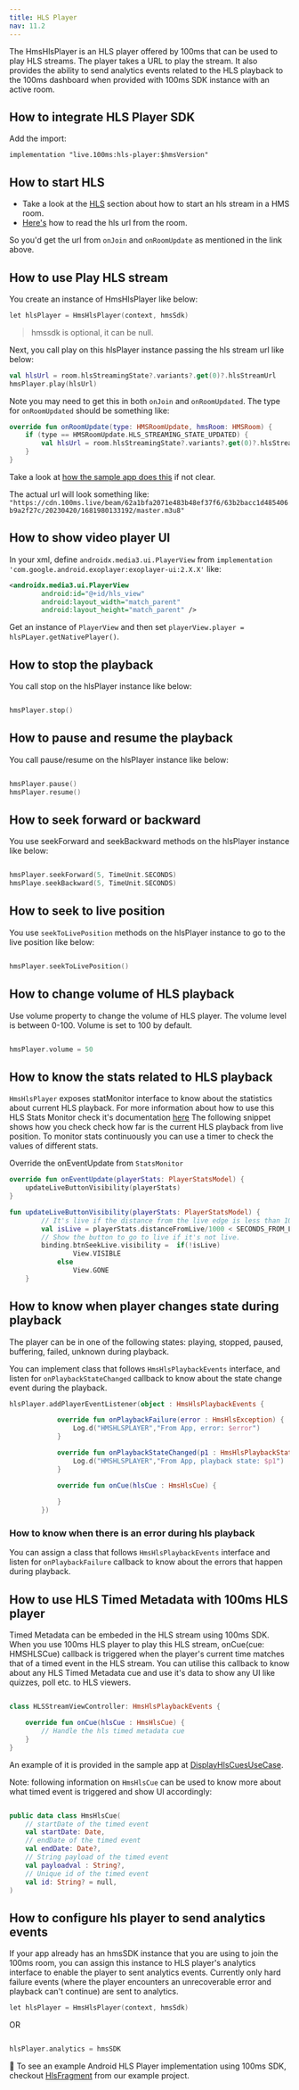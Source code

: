 ```yaml
---
title: HLS Player
nav: 11.2
---
```



The HmsHlsPlayer is an HLS player offered by 100ms that can be used to play HLS streams. The player takes a URL to play the stream. It also provides the ability to send analytics events related to the HLS playback to the 100ms dashboard when provided with 100ms SDK instance with an active room.

## How to integrate HLS Player SDK

Add the import:
<AndroidSdkVersionShield />

`implementation "live.100ms:hls-player:$hmsVersion"`

## How to start HLS
- Take a look at the [HLS](/hls/hls) section about how to start an hls stream in a HMS room.
- [Here's](/hls/hls#current-room-status) how to read the hls url from the room.

So you'd get the url from `onJoin` and `onRoomUpdate` as mentioned in the link above.

## How to use Play HLS stream

You create an instance of HmsHlsPlayer like below:

```kotlin
let hlsPlayer = HmsHlsPlayer(context, hmsSdk)
```

> hmssdk is optional, it can be null.

Next, you call play on this hlsPlayer instance passing the hls stream url like below:

```kotlin
val hlsUrl = room.hlsStreamingState?.variants?.get(0)?.hlsStreamUrl
hmsPlayer.play(hlsUrl)
```
Note you may need to get this in both `onJoin` and `onRoomUpdated`. The type for `onRoomUpdated` should be something like:

```kotlin
override fun onRoomUpdate(type: HMSRoomUpdate, hmsRoom: HMSRoom) {
    if (type == HMSRoomUpdate.HLS_STREAMING_STATE_UPDATED) {
        val hlsUrl = room.hlsStreamingState?.variants?.get(0)?.hlsStreamUrl
    }
}
```

Take a look at [how the sample app does this](https://github.com/100mslive/100ms-android/blob/94b027efc89222d33db608fcd677b22f62a79784/app/src/main/java/live/hms/app2/ui/meeting/MeetingViewModel.kt#L604) if not clear.

The actual url will look something like:
`"https://cdn.100ms.live/beam/62a1bfa2071e483b48ef37f6/63b2bacc1d485406b9a2f27c/20230420/1681980133192/master.m3u8"`

## How to show video player UI

In your xml, define `androidx.media3.ui.PlayerView` from `implementation 'com.google.android.exoplayer:exoplayer-ui:2.X.X'` like:
```xml
<androidx.media3.ui.PlayerView
        android:id="@+id/hls_view"
        android:layout_width="match_parent"
        android:layout_height="match_parent" />
```
Get an instance of `PlayerView` and then set `playerView.player = hlsPLayer.getNativePlayer()`.

## How to stop the playback

You call stop on the hlsPlayer instance like below:


```kotlin

hmsPlayer.stop()

```

## How to pause and resume the playback

You call pause/resume on the hlsPlayer instance like below:


```kotlin

hmsPlayer.pause()
hmsPlayer.resume()

```

## How to seek forward or backward

You use seekForward and seekBackward methods on the hlsPlayer instance like below:


```swift

hmsPlayer.seekForward(5, TimeUnit.SECONDS)
hmsPlaye.seekBackward(5, TimeUnit.SECONDS)

```

## How to seek to live position

You use `seekToLivePosition` methods on the hlsPlayer instance to go to the live position like below:


```kotlin

hmsPlayer.seekToLivePosition()

```

## How to change volume of HLS playback

Use volume property to change the volume of HLS player. The volume level is between 0-100. Volume is set to 100 by default.


```kotlin

hmsPlayer.volume = 50

```


## How to know the stats related to HLS playback

`HmsHlsPlayer` exposes statMonitor interface to know about the statistics about current HLS playback. For more information about how to use this HLS Stats Monitor check it's documentation [here](/android/v2/how--to-guides/measure-network-quality-and-performance/hls-stats) The following snippet shows how you check check how far is the current HLS playback from live position. To monitor stats continuously you can use a timer to check the values of different stats.

Override the onEventUpdate from `StatsMonitor`

```kotlin
override fun onEventUpdate(playerStats: PlayerStatsModel) {
    updateLiveButtonVisibility(playerStats)
}
```

```kotlin
fun updateLiveButtonVisibility(playerStats: PlayerStatsModel) {
        // It's live if the distance from the live edge is less than 10 seconds.
        val isLive = playerStats.distanceFromLive/1000 < SECONDS_FROM_LIVE
        // Show the button to go to live if it's not live.
        binding.btnSeekLive.visibility =  if(!isLive)
                View.VISIBLE
            else
                View.GONE
    }
```

## How to know when player changes state during playback

The player can be in one of the following states: playing, stopped, paused, buffering, failed, unknown during playback.

You can implement class that follows `HmsHlsPlaybackEvents` interface, and listen for `onPlaybackStateChanged` callback to know about the state change event during the playback.


```kotlin
hlsPlayer.addPlayerEventListener(object : HmsHlsPlaybackEvents {

            override fun onPlaybackFailure(error : HmsHlsException) {
                Log.d("HMSHLSPLAYER","From App, error: $error")
            }

            override fun onPlaybackStateChanged(p1 : HmsHlsPlaybackState){
                Log.d("HMSHLSPLAYER","From App, playback state: $p1")
            }

            override fun onCue(hlsCue : HmsHlsCue) {
                
            }
        })
```


### How to know when there is an error during hls playback

You can assign a class that follows `HmsHlsPlaybackEvents` interface and listen for `onPlaybackFailure` callback to know about the errors that happen during playback.


## How to use HLS Timed Metadata with 100ms HLS player

Timed Metadata can be embeded in the HLS stream using 100ms SDK. When you use 100ms HLS player to play this HLS stream, onCue(cue: HMSHLSCue) callback is triggered when the player's current time matches that of a timed event in the HLS stream. You can utilise this callback to know about any HLS Timed Metadata cue and use it's data to show any UI like quizzes, poll etc. to HLS viewers.

```kotlin

class HLSStreamViewController: HmsHlsPlaybackEvents {

    override fun onCue(hlsCue : HmsHlsCue) {
        // Handle the hls timed metadata cue
    }
}

```

An example of it is provided in the sample app at [DisplayHlsCuesUseCase](https://github.com/100mslive/100ms-android/blob/469e7cd005e6762e02361d24eeaad945f3b7db8a/app/src/main/java/live/hms/app2/ui/meeting/activespeaker/DisplayHlsCuesUseCase.kt#L8).

Note: following information on `HmsHlsCue` can be used to know more about what timed event is triggered and show UI accordingly:

```kotlin

public data class HmsHlsCue(
    // startDate of the timed event
    val startDate: Date,
    // endDate of the timed event
    val endDate: Date?,
    // String payload of the timed event
    val payloadval : String?,
    // Unique id of the timed event
    val id: String? = null,
)

```

## How to configure hls player to send analytics events

If your app already has an hmsSDK instance that you are using to join the 100ms room, you can assign this instance to HLS player's analytics interface to enable the player to sent analytics events. Currently only hard failure events (where the player encounters an unrecoverable error and playback can't continue) are sent to analytics.

```kotlin
let hlsPlayer = HmsHlsPlayer(context, hmsSdk)
```

OR

```kotlin

hlsPlayer.analytics = hmsSDK

```


👀 To see an example Android HLS Player implementation using 100ms SDK, checkout [HlsFragment](https://github.com/100mslive/100ms-android/blob/469e7cd005e6762e02361d24eeaad945f3b7db8a/app/src/main/java/live/hms/app2/ui/meeting/activespeaker/HlsFragment.kt#L40) from our example project.
